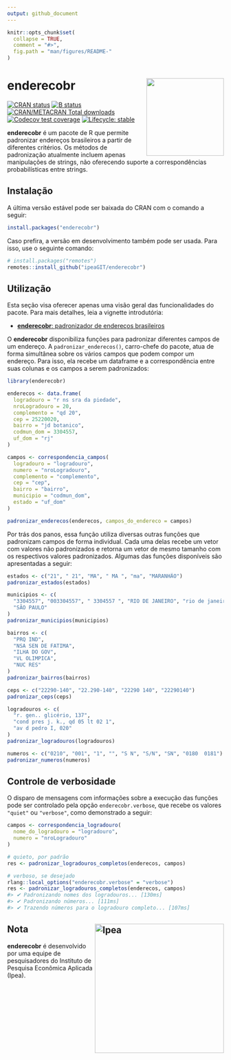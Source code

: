 ```yaml
---
output: github_document
---
```


```r
knitr::opts_chunk$set(
  collapse = TRUE,
  comment = "#>",
  fig.path = "man/figures/README-"
)
```

# enderecobr <img align="right" src="man/figures/logo.svg" alt="" width="180">

[![CRAN
status](https://www.r-pkg.org/badges/version/enderecobr)](https://CRAN.R-project.org/package=enderecobr)
[![B
status](https://github.com/ipeaGIT/enderecobr/workflows/check/badge.svg)](https://github.com/ipeaGIT/enderecobr/actions?query=workflow%3Acheck)
[![CRAN/METACRAN Total
downloads](https://cranlogs.r-pkg.org/badges/grand-total/enderecobr?color=blue)](https://CRAN.R-project.org/package=enderecobr)
[![Codecov test
coverage](https://codecov.io/gh/ipeaGIT/enderecobr/branch/main/graph/badge.svg)](https://app.codecov.io/gh/ipeaGIT/enderecobr?branch=main)
[![Lifecycle:
stable](https://lifecycle.r-lib.org/articles/figures/lifecycle-stable.svg)](https://lifecycle.r-lib.org/articles/stages.html)

**enderecobr** é um pacote de R que permite padronizar endereços brasileiros
a partir de diferentes critérios. Os métodos de padronização atualmente incluem
apenas manipulações de strings, não oferecendo suporte a correspondências
probabilísticas entre strings.

## Instalação

A última versão estável pode ser baixada do CRAN com o comando a seguir:

```r
install.packages("enderecobr")
```

Caso prefira, a versão em desenvolvimento também pode ser usada. Para isso, use
o seguinte comando:

```r
# install.packages("remotes")
remotes::install_github("ipeaGIT/enderecobr")
```

## Utilização

Esta seção visa oferecer apenas uma visão geral das funcionalidades do pacote.
Para mais detalhes, leia a vignette introdutória:

- [**enderecobr**: padronizador de endereços
brasileiros](https://ipeagit.github.io/enderecobr/articles/enderecobr.html)

O **enderecobr** disponibiliza funções para padronizar diferentes campos de um
endereço. A `padronizar_enderecos()`, carro-chefe do pacote, atua de forma
simultânea sobre os vários campos que podem compor um endereço. Para isso, ela
recebe um dataframe e a correspondência entre suas colunas e os campos a serem
padronizados:

```r
library(enderecobr)

enderecos <- data.frame(
  logradouro = "r ns sra da piedade",
  nroLogradouro = 20,
  complemento = "qd 20",
  cep = 25220020,
  bairro = "jd botanico",
  codmun_dom = 3304557,
  uf_dom = "rj"
)

campos <- correspondencia_campos(
  logradouro = "logradouro",
  numero = "nroLogradouro",
  complemento = "complemento",
  cep = "cep",
  bairro = "bairro",
  municipio = "codmun_dom",
  estado = "uf_dom"
)

padronizar_enderecos(enderecos, campos_do_endereco = campos)
```

Por trás dos panos, essa função utiliza diversas outras funções que padronizam
campos de forma individual. Cada uma delas recebe um vetor com valores não
padronizados e retorna um vetor de mesmo tamanho com os respectivos valores
padronizados. Algumas das funções disponíveis são apresentadas a seguir:

```r
estados <- c("21", " 21", "MA", " MA ", "ma", "MARANHÃO")
padronizar_estados(estados)

municipios <- c(
  "3304557", "003304557", " 3304557 ", "RIO DE JANEIRO", "rio de janeiro",
  "SÃO PAULO"
)
padronizar_municipios(municipios)

bairros <- c(
  "PRQ IND",
  "NSA SEN DE FATIMA",
  "ILHA DO GOV",
  "VL OLIMPICA",
  "NUC RES"
)
padronizar_bairros(bairros)

ceps <- c("22290-140", "22.290-140", "22290 140", "22290140")
padronizar_ceps(ceps)

logradouros <- c(
  "r. gen.. glicério, 137",
  "cond pres j. k., qd 05 lt 02 1",
  "av d pedro I, 020"
)
padronizar_logradouros(logradouros)

numeros <- c("0210", "001", "1", "", "S N", "S/N", "SN", "0180  0181")
padronizar_numeros(numeros)
```

## Controle de verbosidade

O disparo de mensagens com informações sobre a execução das funções pode ser
controlado pela opção `enderecobr.verbose`, que recebe os valores `"quiet"` ou
`"verbose"`, como demonstrado a seguir:

```r
campos <- correspondencia_logradouro(
  nome_do_logradouro = "logradouro",
  numero = "nroLogradouro"
)

# quieto, por padrão
res <- padronizar_logradouros_completos(enderecos, campos)

# verboso, se desejado
rlang::local_options("enderecobr.verbose" = "verbose")
res <- padronizar_logradouros_completos(enderecos, campos)
#> ✔ Padronizando nomes dos logradouros... [130ms]
#> ✔ Padronizando números... [111ms]
#> ✔ Trazendo números para o logradouro completo... [107ms]
```

## Nota <a href="https://www.ipea.gov.br"><img src="man/figures/ipea_logo.png" alt="Ipea" align="right" width="300"/></a>

**enderecobr** é desenvolvido por uma equipe de pesquisadores do Instituto
de Pesquisa Econômica Aplicada (Ipea).
